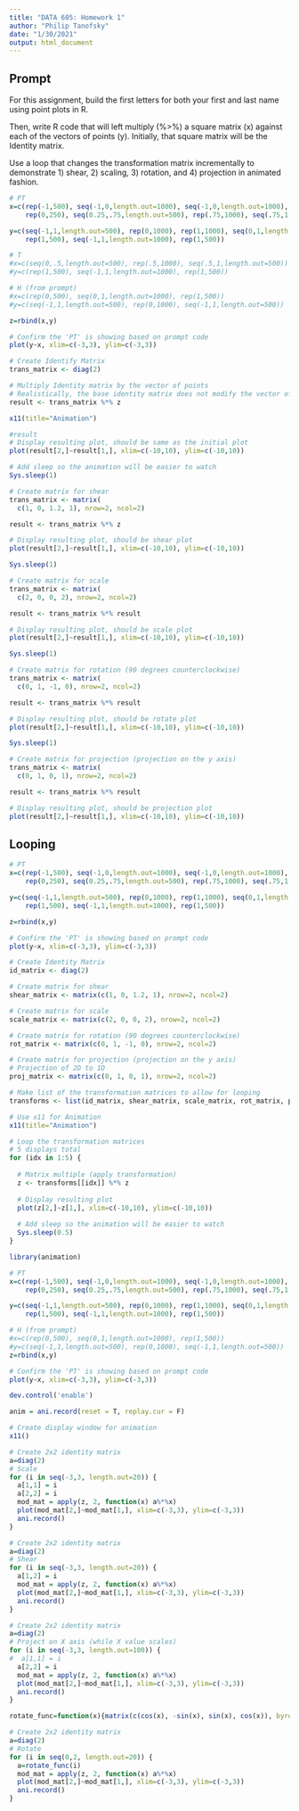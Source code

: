 ```yaml
---
title: "DATA 605: Homework 1"
author: "Philip Tanofsky"
date: "1/30/2021"
output: html_document
---
```


## Prompt

For this assignment, build the first letters for both your first and last name using point plots in R.

Then, write R code that will left multiply (%>%) a square matrix (x) against each of the vectors of points (y). Initially, that square matrix will be the Identity matrix.  

Use a loop that changes the transformation matrix incrementally to demonstrate 1) shear, 2) scaling, 3)  rotation, and 4) projection in animated fashion.  

```r
# PT
x=c(rep(-1,500), seq(-1,0,length.out=1000), seq(-1,0,length.out=1000),
    rep(0,250), seq(0.25,.75,length.out=500), rep(.75,1000), seq(.75,1.25,length.out=500))

y=c(seq(-1,1,length.out=500), rep(0,1000), rep(1,1000), seq(0,1,length.out=250), 
    rep(1,500), seq(-1,1,length.out=1000), rep(1,500))

# T
#x=c(seq(0,.5,length.out=500), rep(.5,1000), seq(.5,1,length.out=500))
#y=c(rep(1,500), seq(-1,1,length.out=1000), rep(1,500))

# H (from prompt)
#x=c(rep(0,500), seq(0,1,length.out=1000), rep(1,500))
#y=c(seq(-1,1,length.out=500), rep(0,1000), seq(-1,1,length.out=500))

z=rbind(x,y)

# Confirm the 'PT' is showing based on prompt code
plot(y~x, xlim=c(-3,3), ylim=c(-3,3))

# Create Identify Matrix
trans_matrix <- diag(2)

# Multiply Identity matrix by the vector of points
# Realistically, the base identity matrix does not modify the vector of points
result <- trans_matrix %*% z

x11(title="Animation")

#result
# Display resulting plot, should be same as the initial plot
plot(result[2,]~result[1,], xlim=c(-10,10), ylim=c(-10,10))

# Add sleep so the animation will be easier to watch
Sys.sleep(1)

# Create matrix for shear
trans_matrix <- matrix(
  c(1, 0, 1.2, 1), nrow=2, ncol=2) 

result <- trans_matrix %*% z

# Display resulting plot, should be shear plot
plot(result[2,]~result[1,], xlim=c(-10,10), ylim=c(-10,10))

Sys.sleep(1)

# Create matrix for scale
trans_matrix <- matrix(
  c(2, 0, 0, 2), nrow=2, ncol=2) 

result <- trans_matrix %*% result

# Display resulting plot, should be scale plot
plot(result[2,]~result[1,], xlim=c(-10,10), ylim=c(-10,10))

Sys.sleep(1)

# Create matrix for rotation (90 degrees counterclockwise)
trans_matrix <- matrix(
  c(0, 1, -1, 0), nrow=2, ncol=2) 

result <- trans_matrix %*% result

# Display resulting plot, should be rotate plot
plot(result[2,]~result[1,], xlim=c(-10,10), ylim=c(-10,10))

Sys.sleep(1)

# Create matrix for projection (projection on the y axis)
trans_matrix <- matrix(
  c(0, 1, 0, 1), nrow=2, ncol=2) 

result <- trans_matrix %*% result

# Display resulting plot, should be projection plot
plot(result[2,]~result[1,], xlim=c(-10,10), ylim=c(-10,10))

```

## Looping

``` r
# PT
x=c(rep(-1,500), seq(-1,0,length.out=1000), seq(-1,0,length.out=1000),
    rep(0,250), seq(0.25,.75,length.out=500), rep(.75,1000), seq(.75,1.25,length.out=500))

y=c(seq(-1,1,length.out=500), rep(0,1000), rep(1,1000), seq(0,1,length.out=250), 
    rep(1,500), seq(-1,1,length.out=1000), rep(1,500))

z=rbind(x,y)

# Confirm the 'PT' is showing based on prompt code
plot(y~x, xlim=c(-3,3), ylim=c(-3,3))

# Create Identity Matrix
id_matrix <- diag(2)

# Create matrix for shear
shear_matrix <- matrix(c(1, 0, 1.2, 1), nrow=2, ncol=2) 

# Create matrix for scale
scale_matrix <- matrix(c(2, 0, 0, 2), nrow=2, ncol=2)

# Create matrix for rotation (90 degrees counterclockwise)
rot_matrix <- matrix(c(0, 1, -1, 0), nrow=2, ncol=2) 

# Create matrix for projection (projection on the y axis)
# Projection of 2D to 1D
proj_matrix <- matrix(c(0, 1, 0, 1), nrow=2, ncol=2)

# Make list of the transformation matrices to allow for looping
transforms <- list(id_matrix, shear_matrix, scale_matrix, rot_matrix, proj_matrix)

# Use x11 for Animation
x11(title="Animation")

# Loop the transformation matrices
# 5 displays total
for (idx in 1:5) {
  
  # Matrix multiple (apply transformation)
  z <- transforms[[idx]] %*% z
  
  # Display resulting plot
  plot(z[2,]~z[1,], xlim=c(-10,10), ylim=c(-10,10))
  
  # Add sleep so the animation will be easier to watch
  Sys.sleep(0.5)
}
```

```r
library(animation)

# PT
x=c(rep(-1,500), seq(-1,0,length.out=1000), seq(-1,0,length.out=1000),
    rep(0,250), seq(0.25,.75,length.out=500), rep(.75,1000), seq(.75,1.25,length.out=500))

y=c(seq(-1,1,length.out=500), rep(0,1000), rep(1,1000), seq(0,1,length.out=250), 
    rep(1,500), seq(-1,1,length.out=1000), rep(1,500))

# H (from prompt)
#x=c(rep(0,500), seq(0,1,length.out=1000), rep(1,500))
#y=c(seq(-1,1,length.out=500), rep(0,1000), seq(-1,1,length.out=500))
z=rbind(x,y)

# Confirm the 'PT' is showing based on prompt code
plot(y~x, xlim=c(-3,3), ylim=c(-3,3))

dev.control('enable')

anim = ani.record(reset = T, replay.cur = F)

# Create display window for animation
x11()

# Create 2x2 identity matrix
a=diag(2) 
# Scale
for (i in seq(-3,3, length.out=20)) {
  a[1,1] = i
  a[2,2] = i
  mod_mat = apply(z, 2, function(x) a%*%x)
  plot(mod_mat[2,]~mod_mat[1,], xlim=c(-3,3), ylim=c(-3,3))
  ani.record()
}

# Create 2x2 identity matrix
a=diag(2) 
# Shear
for (i in seq(-3,3, length.out=20)) {
  a[1,2] = i
  mod_mat = apply(z, 2, function(x) a%*%x)
  plot(mod_mat[2,]~mod_mat[1,], xlim=c(-3,3), ylim=c(-3,3))
  ani.record()
}

# Create 2x2 identity matrix
a=diag(2) 
# Project on X axis (while X value scales)
for (i in seq(-3,3, length.out=100)) {
#  a[1,1] = i
  a[2,2] = i
  mod_mat = apply(z, 2, function(x) a%*%x)
  plot(mod_mat[2,]~mod_mat[1,], xlim=c(-3,3), ylim=c(-3,3))
  ani.record()
}

rotate_func=function(x){matrix(c(cos(x), -sin(x), sin(x), cos(x)), byrow=T, nrow=2)}

# Create 2x2 identity matrix
a=diag(2) 
# Rotate
for (i in seq(0,2, length.out=20)) {
  a=rotate_func(i)
  mod_mat = apply(z, 2, function(x) a%*%x)
  plot(mod_mat[2,]~mod_mat[1,], xlim=c(-3,3), ylim=c(-3,3))
  ani.record()
}

```